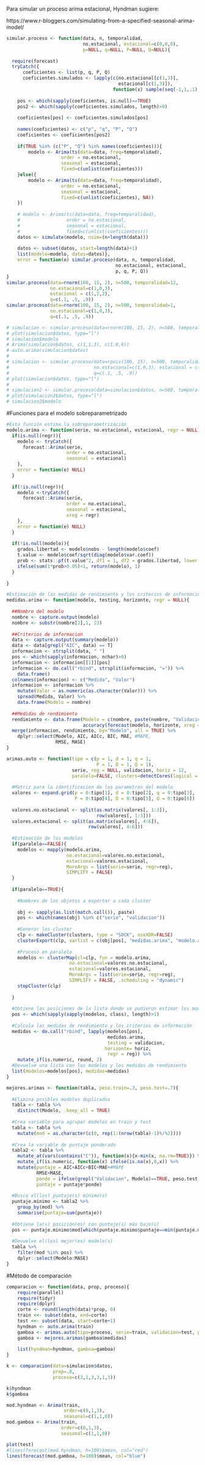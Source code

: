 Para simular un proceso arima estacional, Hyndman sugiere:

https://www.r-bloggers.com/simulating-from-a-specified-seasonal-arima-model/

```r
simular.proceso <- function(data, n, temporalidad, 
                            no.estacional, estacional=c(0,0,0), 
                            p=NULL, q=NULL, P=NULL, Q=NULL){
  
  require(forecast)
  tryCatch({
      coeficientes <- list(p, q, P, Q)
      coeficientes.simulados <- lapply(c(no.estacional[c(1,3)], 
                                         estacional[c(1,3)]), 
                                       function(x) sample(seq(-1,1,.1), x))
      
    pos <- which(sapply(coeficientes, is.null)==TRUE)
    pos2 <- which(sapply(coeficientes.simulados, length)>0)
    
    coeficientes[pos] <- coeficientes.simulados[pos]
    
    names(coeficientes) <- c("p", "q", "P", "Q")
    coeficientes <- coeficientes[pos2]
    
    if(TRUE %in% (c("P", "Q") %in% names(coeficientes))){
        modelo <- Arima(ts(data=data, freq=temporalidad), 
                    order = no.estacional, 
                    seasonal = estacional,
                    fixed=c(unlist(coeficientes)))
    }else({
        modelo <- Arima(ts(data=data, freq=temporalidad), 
                    order = no.estacional, 
                    seasonal = estacional,
                    fixed=c(unlist(coeficientes), NA))
    })
    
    # modelo <- Arima(ts(data=data, freq=temporalidad), 
    #                 order = no.estacional, 
    #                 seasonal = estacional,
    #                 fixed=c(unlist(coeficientes)))
    datos <- simulate(modelo, nsim=(n+length(data)))
    
    datos <- subset(datos, start=length(data)+1)
    list(modelo=modelo, datos=datos)}, 
    error = function(e) simular.proceso(data, n, temporalidad,
                                        no.estacional, estacional, 
                                        p, q, P, Q))
}
simular.proceso(data=rnorm(100, 15, 2), n=500, temporalidad=12, 
                no.estacional=c(1,0,3), 
                estacional = c(1,2,2), 
                q=c(.1, .5, .9))
simular.proceso(data=rnorm(100, 15, 2), n=500, temporalidad=1, 
                no.estacional=c(1,0,3),
                q=c(.1, .5, .9))

# simulacion <- simular.proceso(data=rnorm(100, 15, 2), n=500, temporalidad=12, no.estacional=c(1,0,3), estacional = c(1,2,2), q=c(.1, .5, .9))
# plot(simulacion$datos, type="l")
# simulacion$modelo
# Arima(simulacion$datos, c(1,1,3), c(1,0,6))
# auto.arima(simulacion$datos)
# 
# simulacion <- simular.proceso(data=rpois(100, 15), n=500, temporalidad=12, 
#                               no.estacional=c(1,0,3), estacional = c(1,3,3), 
#                               q=c(.1, .5, .9))
# plot(simulacion$datos, type="l")
# 
# simulacion2 <- simular.proceso(data=simulacion$datos, n=500, temporalidad=12, no.estacional=c(1,1,3), estacional = c(1,0,6), q=c(.1, .5, .9))
# plot(simulacion2$datos, type="l")
# simulacion2$modelo

```

#Funciones para el modelo sobreparametrizado

```r
#Esta función estima la sobreparametrización
modelo.arima <- function(serie, no.estacional, estacional, regr = NULL){
  if(is.null(regr)){
    modelo <- tryCatch({
      forecast::Arima(serie, 
                      order = no.estacional, 
                      seasonal = estacional)
    }, 
    error = function(e) NULL)  
  }
  
  if(!is.null(regr)){
    modelo <-tryCatch({
      forecast::Arima(serie, 
                      order = no.estacional, 
                      seasonal = estacional, 
                      xreg = regr)
    }, 
    error = function(e) NULL)   
  }
  
  if(!is.null(modelo)){
    grados.libertad <- modelo$nobs - length(modelo$coef)
    t.value <- modelo$coef/sqrt(diag(modelo$var.coef))
    prob <- stats::pf(t.value^2, df1 = 1, df2 = grados.libertad, lower.tail = FALSE)
    ifelse(sum(1*prob>0.05)<1, return(modelo), 1)
  }
  
}
```

```r
#Estimación de las medidas de rendimiento y los criterios de información
medidas.arima <- function(modelo, testing, horizonte, regr = NULL){
  
  ##Nombre del modelo
  nombre <- capture.output(modelo)
  nombre <- substr(nombre[2],1, 23)
  
  ##Criterios de informacion
  data <- capture.output(summary(modelo))
  data <- data[grepl("AIC", data) == T]
  informacion <- strsplit(data, " ")
  pos <- which(sapply(informacion, nchar)>0)
  informacion <- informacion[[1]][pos]
  informacion <- do.call("rbind", strsplit(informacion, "=")) %>% 
    data.frame() 
  colnames(informacion) <- c("Medida", "Valor")
  informacion <- informacion %>% 
    mutate(Valor = as.numeric(as.character(Valor))) %>% 
    spread(Medida, Valor) %>% 
    data.frame(Modelo = nombre)
  
  ##Medidas de rendimiento
  rendimiento <- data.frame(Modelo = c(nombre, paste(nombre, "Validacion")), 
                            accuracy(forecast(modelo, horizonte, xreg = regr), testing))
  merge(informacion, rendimiento, by="Modelo", all = TRUE) %>% 
    dplyr::select(Modelo, AIC, AICc, BIC, MAE, #MAPE, 
                  RMSE, MASE)
}
```

```r
arimas.auto <- function(tipo = c(p = 1, d = 1, q = 1, 
                                 P = 1, D = 1, Q = 1), 
                        serie, reg = NULL, validacion, horiz = 12,
                        paralelo=FALSE, clusters=detectCores(logical = FALSE)){
  
  #Matriz para la identificacion de los parametros del modelo
  valores <- expand.grid(p = 0:tipo[1], d = 0:tipo[2], q = 0:tipo[3], 
                         P = 0:tipo[4], D = 0:tipo[5], Q = 0:tipo[6])
  
  valores.no.estacional <- split(as.matrix(valores[, 1:3]), 
                                 row(valores[, 1:3]))
  valores.estacional <- split(as.matrix(valores[, 4:6]), 
                              row(valores[, 4:6]))
  
  #Estimación de los modelos
  if(paralelo==FALSE){
    modelos <- mapply(modelo.arima, 
                      no.estacional=valores.no.estacional, 
                      estacional=valores.estacional, 
                      MoreArgs = list(serie=serie, regr=reg), 
                      SIMPLIFY = FALSE)
  }
  
  if(paralelo==TRUE){
    
    #Nombres de los objetos a exportar a cada cluster
    
    obj <- sapply(as.list(match.call()), paste)
    pos <- which(names(obj) %in% c("serie", "validacion"))
    
    #Generar los cluster
    clp <- makeCluster(clusters, type = "SOCK", useXDR=FALSE)
    clusterExport(clp, varlist = c(obj[pos], "medidas.arima", "modelo.arima"))
    
    #Proceso en paralelo
    modelos <- clusterMap(cl=clp, fun = modelo.arima, 
                       no.estacional=valores.no.estacional, 
                       estacional=valores.estacional, 
                       MoreArgs = list(serie=serie, regr=reg), 
                       SIMPLIFY = FALSE, .scheduling = "dynamic")
    stopCluster(clp)
    
  }
  
  #Obtiene las posiciones de la lista donde se pudieron estimar los modelos
  pos <- which(sapply(sapply(modelos, class), length)>1)
  
  #Calcula las medidas de rendimiento y los criterios de información
  medidas <- do.call("rbind", lapply(modelos[pos], 
                                     medidas.arima, 
                                     testing = validacion, 
                                    horizonte= horiz, 
                                     regr = reg)) %>% 
    mutate_if(is.numeric, round, 2)
  #Devuelve una lista con los modelos y las medidas de rendimiento
  list(modelos=modelos[pos], medidas=medidas)
}
```

```r
mejores.arimas <- function(tabla, peso.train=.3, peso.test=.7){
  
  #Elimina posibles modelos duplicados
  tabla <- tabla %>%
    distinct(Modelo, .keep_all = TRUE)
  
  #Crea variable para agrupar modelos en train y test
  tabla <- tabla %>% 
    mutate(mod = as.character(c(0, rep(1:(nrow(tabla)-1)%/%2))))
  
  #Crea la variable de puntaje ponderado
  tabla2 <- tabla %>% 
    mutate_at(vars(contains("C")), function(x){x-min(x, na.rm=TRUE)}) %>% 
    mutate_if(is.numeric, function(x) ifelse(is.na(x),0,x)) %>% 
    mutate(puntaje = AIC+AICc+BIC+MAE+#MAPE
           RMSE+MASE,
           ponde = ifelse(grepl("Validacion", Modelo)==TRUE, peso.test, peso.train),
           puntaje = puntaje*ponde)
  
  #Busca el(los) puntaje(s) mínimo(s)
  puntaje.minimo <- tabla2 %>% 
    group_by(mod) %>% 
    summarise(puntaje=sum(puntaje))
  
  #Obtiene la(s) posición(es) con puntaje(s) más bajo(s) 
  pos <- puntaje.minimo$mod[which(puntaje.minimo$puntaje==min(puntaje.minimo$puntaje))]
  
  #Devuelve el(los) mejor(es) modelo(s)
  tabla %>% 
    filter(mod %in% pos) %>% 
    dplyr::select(Modelo:MASE)
}
```

#Método de comparación

```r
comparacion <- function(data, prop, proceso){
    require(parallel)
    require(tidyr)
    require(dplyr)
    corte <- round(length(data)*prop, 0)
    train <<- subset(data, end=corte)
    test <<- subset(data, start=corte+1)
    hyndman <- auto.arima(train)
    gamboa <- arimas.auto(tipo=proceso, serie=train, validacion=test, paralelo=TRUE)
    gamboa <- mejores.arimas(gamboa$medidas)
    
    list(hyndman=hyndman, gamboa=gamboa)
}

k <- comparacion(data=simulacion$datos, 
                 prop=.8, 
                 proceso=c(3,1,3,3,1,3))
```

```r
k$hyndman
k$gamboa
```

```r
mod.hyndman <- Arima(train, 
                     order=c(0,1,3), 
                     seasonal=c(1,1,0))
mod.gamboa <- Arima(train, 
                    order=c(0,1,3), 
                    seasonal=c(1,1,0))
```

```r
plot(test)
#lines(forecast(mod.hyndman, h=100)$mean, col="red")
lines(forecast(mod.gamboa, h=100)$mean, col="blue")
```

